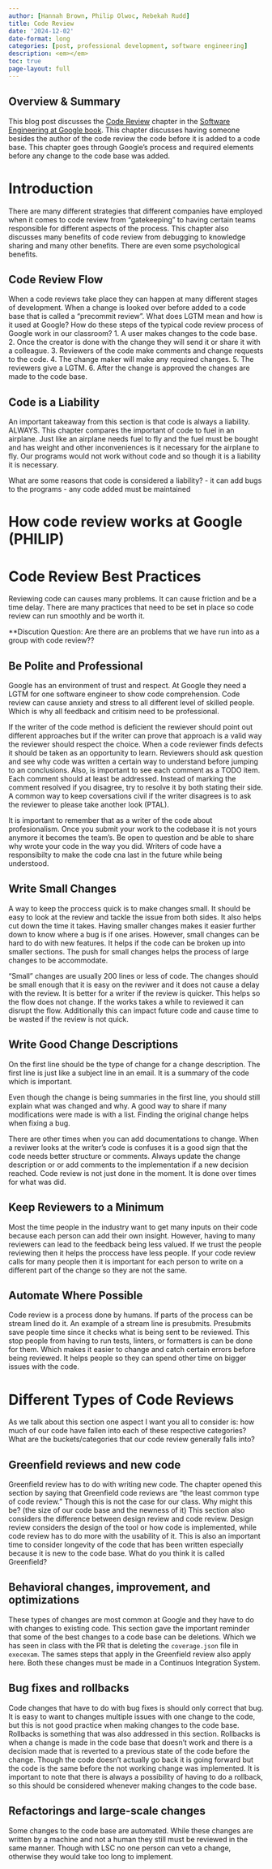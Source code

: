 ```yaml
---
author: [Hannah Brown, Philip Olwoc, Rebekah Rudd]
title: Code Review
date: '2024-12-02'
date-format: long
categories: [post, professional development, software engineering]
description: <em></em>
toc: true
page-layout: full
---
```


## Overview & Summary
This blog post discusses the [Code
Review](https://abseil.io/resources/swe-book/html/ch09.html) chapter in the
[Software Engineering at Google book](https://abseil.io/resources/swe-book). This chapter discusses having someone besides the author of the code review the code before it is added to a code base. This chapter goes through Google's process and required elements before any change to the code base was added. 

# Introduction

There are many different strategies that different companies have employed when it comes to code review from "gatekeeping" to having certain teams responsible for different aspects of the process. This chapter also discusses many benefits of code review from debugging to knowledge sharing and many other benefits. There are even some psychological benefits. 

## Code Review Flow
When a code reviews take place they can happen at many different stages of development. When a change is looked over before added to a code base that is called a "precommit review". 
What does LGTM mean and how is it used at Google? 
How do these steps of the typical code review process of Google work in our classroom?
1. A user makes changes to the code base.
2. Once the creator is done with the change they will send it or share it with a colleague.
3. Reviewers of the code make comments and change requests to the code.
4. The change maker will make any required changes.
5. The reviewers give a LGTM.
6. After the change is approved the changes are made to the code base.

## Code is a Liability
An important takeaway from this section is that code is always a liability. ALWAYS. This chapter compares the important of code to fuel in an airplane. Just like an airplane needs fuel to fly and the fuel must be bought and has weight and other inconveniences is it necessary for the airplane to fly. Our programs would not work without code and so though it is a liability it is necessary.

What are some reasons that code is considered a liability?
- it can add bugs to the programs
- any code added must be maintained

# How code review works at Google (PHILIP)

# Code Review Best Practices

Reviewing code can causes many problems. It can cause friction and be a time delay.
There are many practices that need to be set in place so code review can run smoothly and
be worth it. 

**Discution Question: Are there are an problems that we have run into as a group with code review??

## Be Polite and Professional

Google has an environment of trust and respect. At Google they need a LGTM for one software engineer
to show code comprehension. Code review can cause anxiety and stress to all different level of skilled
people. Which is why all feedback and critisim need to be professional.

If the writer of the code method is deficient the rewiever should point out different approaches but if the writer
can prove that approach is a valid way the reviewer should respect the choice. When a code reviewer finds defects it should
be taken as an opportunity to learn. Reviewers should ask question and see why code was written a certain way to understand
before jumping to an conclusions. Also, is important to see each comment as a TODO item. Each comment should at least be
addressed. Instead of marking the comment resolved if you disagree, try to resolve it by both stating their side. A common
way to keep coversations civil if the writer disagrees is to ask the reviewer to please take another look (PTAL). 

It is important to remember that as a writer of the code about profesionalism. Once you submit your work to the codebase it is not
yours anymore it becomes the team's. Be open to question and be able to share why wrote your code in the way you did. Writers of code
have a responsibilty to make the code cna last in the future while being understood.

## Write Small Changes

A way to keep the proccess quick is to make changes small. It should be easy to look at the review and tackle the issue from both sides.
It also helps cut down the time it takes. Having smaller changes makes it easier further down to know where a bug is if one arises. However,
small changes can be hard to do with new features. It helps if the code can be broken up into smaller sections. The push for small changes
helps the process of large changes to be accommodate.

"Small" changes are usually 200 lines or less of code. The changes should be small enough that it is easy on the reviwer and it does not
cause a delay with the review. It is better for a writer if the review is quicker. This helps so the flow does not change. If the works takes
a while to reviewed it can disrupt the flow. Additionally this can impact future code and cause time to be wasted if the review is not quick.

## Write Good Change Descriptions

On the first line should be the type of change for a change description. The first line is just like a subject line in an email. It is
a summary of the code which is important.

Even though the change is being summaries in the first line, you should still explain what was changed and why. A good way to share if many
modifications were made is with a list. Finding the original change helps when fixing a bug. 

There are other times when you can add documentations to change. When a reviwer looks at the writer's code is confuses it is a good sign that
the code needs better structure or comments. Always update the change description or or add comments to the implementation if a new decision reached.
Code review is not just done in the moment. It is done over times for what was did. 

## Keep Reviewers to a Minimum

Most the time people in the industry want to get many inputs on their code because each person can add their own insight.
However, having to many reviewers can lead to the feedback being less valued. If we trust the people reviewing then it helps
the proccess have less people. If your code review calls for many people then it is important for each person to write on a different
part of the change so they are not the same.

## Automate Where Possible

Code review is a process done by humans. If parts of the process can be stream lined do it. An example
of a stream line is presubmits. Presubmits save people time since it checks what is being sent to be reviewed.
This stop people from having to run tests, linters, or formatters is can be done for them. Which makes it easier to change
and catch certain errors before being reviewed. It helps people so they can spend other time on bigger issues with the code. 

# Different Types of Code Reviews

As we talk about this section one aspect I want you all to consider is: how much of our code have fallen into each of these respective categories? What are the buckets/categories that our code review generally falls into?

## Greenfield reviews and new code

Greenfield review has to do with writing new code. The chapter opened this section by saying that Greenfield code reviews are "the least common type of code review." Though this is not the case for our class. Why might this be? (the size of our code base and the newness of it) This section also considers the difference between design review and code review. Design review considers the design of the tool or how code is implemented, while code review has to do more with the usability of it. This is also an important time to consider longevity of the code that has been written especially because it is new to the code base. What do you think it is called Greenfield?

## Behavioral changes, improvement, and optimizations

These types of changes are most common at Google and they have to do with changes to existing code. This section gave the important reminder that some of the best changes to a code base can be deletions. Which we has seen in class with the PR that is deleting the `coverage.json` file in `execexam`. The sames steps that apply in the Greenfield review also apply here. Both these changes must be made in a Continuos Integration System. 

## Bug fixes and rollbacks

Code changes that have to do with bug fixes is should only correct that bug. It is easy to want to changes multiple issues with one change to the code, but this is not good practice when making changes to the code base. Rollbacks is something that was also addressed in this section. Rollbacks is when a change is made in the code base that doesn't work and there is a decision made that is reverted to a previous state of the code before the change. Though the code doesn't actually go back it is going forward but the code is the same before the not working change was implemented. It is important to note that there is always a possibility of having to do a rollback, so this should be considered whenever making changes to the code base.

## Refactorings and large-scale changes

Some changes to the code base are automated. While these changes are written by a machine and not a human they still must be reviewed in the same manner. Though with LSC no one person can veto a change, otherwise they would take too long to implement.

